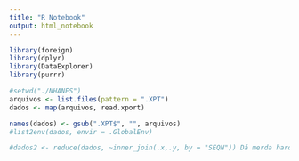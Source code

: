 ---
title: "R Notebook"
output: html_notebook
---

```{r setup, warning=FALSE, message=FALSE}
library(foreign)
library(dplyr)
library(DataExplorer)
library(purrr)

```


```{r}
#setwd("./NHANES")
arquivos <- list.files(pattern = ".XPT")
dados <- map(arquivos, read.xport)

names(dados) <- gsub(".XPT$", "", arquivos)
#list2env(dados, envir = .GlobalEnv)

#dados2 <- reduce(dados, ~inner_join(.x,.y, by = "SEQN")) Dá merda hard, limitações de memória aqui no note da ence kk 

```


